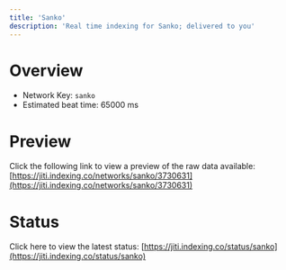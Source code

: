 ```yaml
---
title: 'Sanko'
description: 'Real time indexing for Sanko; delivered to you'
---
```


# Overview
- Network Key: `sanko`
- Estimated beat time: 65000 ms

# Preview
Click the following link to view a preview of the raw data available: [https://jiti.indexing.co/networks/sanko/3730631](https://jiti.indexing.co/networks/sanko/3730631)

# Status
Click here to view the latest status: [https://jiti.indexing.co/status/sanko](https://jiti.indexing.co/status/sanko)
